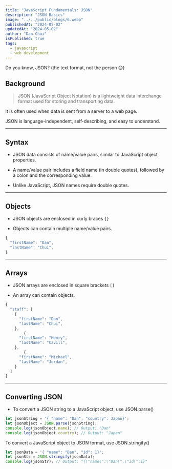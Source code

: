 ```yaml
---
title: "JavaScript Fundamentals: JSON"
description: "JSON Basics"
image: "../../public/blogs/6.webp"
publishedAt: "2024-05-02"
updatedAt: "2024-05-02"
author: "Dan Chui"
isPublished: true
tags:
  - javascript
  - web development
---
```


Do you know, JSON? (the text format, not the person 😉)

## Background

> JSON (JavaScript Object Notation) is
> a lightweight data interchange format
> used for storing and transporting
> data.

It is often used when data is sent from
a server to a web page.

JSON is language-independent, self-describing, and easy to understand.

---

## Syntax

- JSON data consists of name/value
  pairs, similar to JavaScript object
  properties.

- A name/value pair includes a field
  name (in double quotes), followed by
  a colon and the corresponding value.

- Unlike JavaScript, JSON names
  require double quotes.

---

## Objects

- JSON objects are enclosed in curly
  braces `{}`

- Objects can contain multiple
  name/value pairs.

```js
{
  "firstName": "Dan",
  "lastName": "Chui",
}

```

---

## Arrays

- JSON arrays are enclosed in square
  brackets `[]`

- An array can contain objects.

```js
{
  "staff": [
    {
      "firstName": "Dan",
      "lastName": "Chui",
    },
        {
      "firstName": "Henry",
      "lastName": "Cavill",
    },
        {
      "firstName": "Michael",
      "lastName": "Jordan",
    }
  ]
}
```

---

## Converting JSON

- To convert a JSON string to a JavaScript object, use
  JSON.parse()

```js
let jsonString = '{ "name": "Dan", "country": Japan}';
let jsonObject = JSON.parse(jsonString);
console.log(jsonObject.name); // Output: "Dan"
console.log(jsonObject.country); // Output: "Japan"
```

To convert a JavaScript object to JSON format, use
JSON.stringify()

```js
let jsonData = '{ "name": "Dan", "id": 1}';
let jsonStr = JSON.stringify(jsonData);
console.log(jsonStr); // Output: "{\"name\":\"Dan\",\"id\":1}"
```
